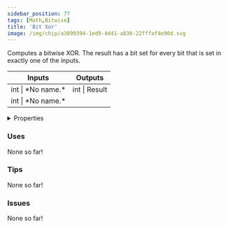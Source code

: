 ```yaml
---
sidebar_position: 77
tags: [Math,Bitwise]
title: 'Bit Xor'
image: /img/chip/a3899394-1ed9-4d41-a836-22fffaf4e90d.svg
---
```


Computes a bitwise XOR. The result has a bit set for every bit that is set in exactly one of the inputs.



<IChip uuid="a3899394-1ed9-4d41-a836-22fffaf4e90d"/>

<table><thead><tr><th>Inputs</th><th>Outputs</th></tr></thead><tbody><tr><td>int | *No name.*</td><td>int | Result</td></tr><tr><td>int | *No name.*</td><td /></tr></tbody></table>

<details>
  <summary>Properties</summary>
  <div>
    <div>
    <table>
      <tbody>
        <tr>
          <td>Is beta required?</td>
          <td>No</td>
        </tr>
        <tr>
          <td>Is chip a trolling risk?</td>
          <td>No</td>
        </tr>
        <tr>
          <td>Is chip a role assignment risk?</td>
          <td>No</td>
        </tr>
        <tr>
          <td>Chip UUID</td>
          <td>a3899394-1ed9-4d41-a836-22fffaf4e90d</td>
        </tr>
        <tr>
          <td>Room availability</td>
          <td>Available everywhere</td>
        </tr>
      </tbody>
    </table>
    </div>
  </div>
</details>

### Uses

None so far!

### Tips

None so far!

### Issues

None so far!